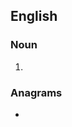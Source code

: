 {{also|payoffs}}
==English==

===Noun===
{{head|en|noun form|head=[[pay]]-[[offs]]}}

# {{plural of|pay-off|lang=en}}

===Anagrams===
* {{anagrams|en|a=affopsy|pays off}}